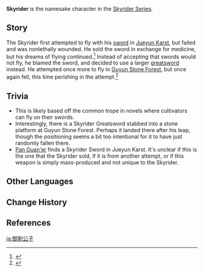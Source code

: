{{Character Infobox
|type             = Mentioned
|region           = Liyue

}}
'''Skyrider''' is the namesake character in the [[Skyrider Series]].

==Story==
The Skyrider first attempted to fly with his [[Skyrider Sword|sword]] in [[Jueyun Karst]], but failed and was nonlethally wounded. He sold the sword in exchange for medicine, but his dreams of flying continued.<ref>{{Ref/Weapon|Skyrider Sword}}</ref> Instead of accepting that swords would not fly, he blamed the sword, and decided to use a larger [[Skyrider Greatsword|greatsword]] instead. He attempted once more to fly in [[Guyun Stone Forest]], but once again fell, this time perishing in the attempt.<ref>{{Ref/Weapon|Skyrider Greatsword}}</ref>

==Trivia==
* This is likely based off the common trope in ''{{W|Xianxia (genre)|xianxia}}'' novels where cultivators can fly on their swords.
* Interestingly, there is a Skyrider Greatsword stabbed into a stone platform at Guyun Stone Forest. Perhaps it landed there after his leap, though the positioning seems a bit too intentional for it to have just randomly fallen there.
* [[Pan Guan'er]] finds a Skyrider Sword in Jueyun Karst. It's unclear if this is the one that the Skyrider sold, if it is from another attempt, or if this weapon is simply mass-produced and not unique to the Skyrider.

==Other Languages==
{{Other Languages
|en      = Skyrider
|zhs     = 御剑公子
|zhs_rm  = Yùjiàn Gōngzǐ
|zht     = 御劍公子
|zht_rm  = Yùjiàn Gōngzǐ
|zh_tl   = Swordriding Young Noble
|ja      = 御剣公子
|ja_rm   = Gyoken Koushi{{Assumed}}
|ja_tl   = Swordriding Young Noble{{Sino|ja}}
|ko      = {{tt|어검|御劍}} {{tt|공자|公子}}
|ko_tl   = Swordriding Young Noble{{Sino|ko}}
|es      = Surcacielos
|es_tl   = Skyrider
|es_note = Extrapolated from the Spanish names for Skyrider's namesake weapons, [[Skyrider Sword]] and [[Skyrider Greatsword]]. Skyrider himself is never directly called by name in the Spanish text, instead referred to as a {{Es|cierta persona|certain person.}}
|fr      = <!--quelqu'un / maître épéiste / jeune épéiste-->
|fr_tl   = 
|ru      = Небесный Всадник
|ru_tl   = Skyrider
|th      = Skyrider
|vi      = {{tt|Ngự Kiếm Công Tử|御劍公子}}
|vi_tl   = Swordriding Young Noble{{Sino|vi}}
|de      = Schwertprinz
|de_tl   = Sword Prince
|id      = Skyrider
|pt      = Skyrider
|tr      = Gökbinicisi
|tr_tl   = 
|it      = Cavalcacieli
|it_tl   = 
}}

==Change History==
{{Change History|introduced=1.0}}

==References==
{{Reflist}}

[[ja:御剣公子]]